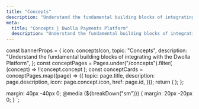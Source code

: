 ```yaml
---
title: "Concepts"
description: "Understand the fundamental building blocks of integrating with the Dwolla Platform"
meta:
  title: "Concepts | Dwolla Payments Platform"
  description: "Understand the fundamental building blocks of integrating with the Dwolla Platform"
---
```



  const bannerProps = {
    icon: conceptsIcon,
    topic: "Concepts",
    description:
      "Understand the fundamental building blocks of integrating with the Dwolla Platform",
  };
  const conceptPages = Pages.under("/concepts").filter(
    (concept) => !!concept.concept
  );
  const conceptCards = conceptPages.map((page) => ({
    topic: page.title,
    description: page.description,
    icon: page.concept.icon,
    href: page.id,
  }));
  return (
    <IndexPageGrid unfilteredCards={conceptCards} bannerProps={bannerProps} />
  );
};

  margin: 40px -40px 0;
  @media (${breakDown("sm")}) {
    margin: 20px -20px 0;
  }
`;

<ConceptIndexPageGrid />

<FooterWrap>
  <FooterCTA
    topic="Test in the Sandbox for free today."
    description="Use sandbox environment to test API requests."
    button={{
      text: "Get API Keys",
      link: {
        href: "https://accounts-sandbox.dwolla.com/sign-up",
        external: true,
      },
    }}
  />
</FooterWrap>
